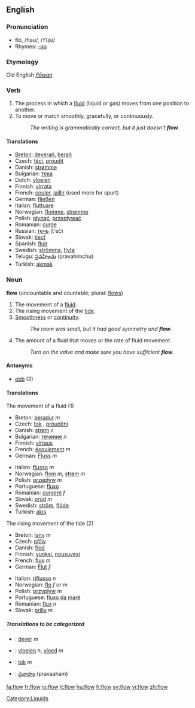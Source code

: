 ==English==
===Pronunciation===
*flō, /fləʊ/, /<tt>fl@U</tt>/
*Rhymes: [[Rhymes:English:-əʊ|-əʊ]]
===Etymology===
Old English ''[[flōwan]]''
===Verb===
{{en-verb}}

#The process in which a [[fluid]] (liquid or gas) moves from one position to another.
#To move or match smoothly, gracefully, or continuously.  
#:''The writing is grammatically correct, but it just doesn't '''flow'''.''

====Translations====
*[[Breton]]: [[deverañ]], [[berañ]]
*Czech: [[téci]], [[proudit]]
*Danish: [[strømme]]
*Bulgarian: [[тека]]
*Dutch: [[vloeien]]
*Finnish: [[virrata]]
*French: [[couler]], [[jaillir]] (used more for spurt)
*German: [[fließen]]
*Italian: [[fluttuare]]
*Norwegian: [[flomme]], [[strømme]]
*Polish: [[płynąć]], [[przepływać]]
*Romanian: [[curge]]
*Russian: [[течь]] (t'eč)
*Slovak: [[tiecť]]
*Spanish: [[fluir]]
*Swedish: [[strömma]], [[flyta]]
*Telugu: [[ప్రవహించు]] (pravahimchu)
*Turkish: [[akmak]]

===Noun===
'''flow''' (uncountable and countable; plural: [[flows]])

#The movement of a [[fluid]].
#The rising movement of the [[tide]].
#[[smoothness|Smoothness]] or [[continuity]].
#:''The room was small, but it had good symmetry and '''flow'''.''
#The amount of a fluid that moves or the rate of fluid movement.
#:''Turn on the valve and make sure you have sufficient '''flow'''.''

====Antonyms====
*[[ebb]] (2)

====Translations====
;The movement of a fluid (1)
{{top}}
*Breton: [[beradur]] ''m''
*Czech: [[tok]] {{m}}, [[proudění]] {{n}}
*Danish: [[strøm]] ''c''
*Bulgarian: [[течение]] ''n''
*Finnish: [[virtaus]]
*French: [[écoulement]] ''m''
*German: [[Fluss]] ''m''
{{mid}}
*Italian: [[flusso]] ''m''
*Norwegian: [[flom]] ''m'', [[strøm]] ''m''
*Polish: [[przepływ]] ''m''
*Portuguese: [[fluxo]] {{m}}
*Romanian: [[curgere]] ''f''
*Slovak: [[prúd]] ''m''
*Swedish: [[ström]], [[flöde]]
*Turkish: [[akış]]
{{bottom}}

;The rising movement of the tide (2)
{{top}}
*Breton: [[lanv]] ''m''
*Czech: [[příliv]] {{m}}
*Danish: [[flod]]
*Finnish: [[vuoksi]], [[nousuvesi]]
*French: [[flux]] ''m''
*German: [[Flut]] ''f''
{{mid}}
*Italian: [[riflusso]] ''n''
*Norwegian: [[flo]] ''f'' or ''m''
*Polish: [[przypływ]] ''m''
*Portuguese: [[fluxo da maré]]
*Romanian: [[flux]] ''n''
*Slovak: [[príliv]] ''m''
{{bottom}}

=====Translations to be categorized=====
{{checktrans}}

*{{ttbc|Breton}}: [[dever]] ''m''
*{{ttbc|Dutch}}: [[vloeien]] ''n'', [[vloed]] ''m''
*{{ttbc|Slovak}}: [[tok]] ''m''
*{{ttbc|Telugu}}: [[ప్రవాహం]] (pravaaham)

<!--===Flow nozzle===
[[Adjective]]
*[[Spanish]]: caudalómetro
-->

[[Category:Liquids]]

[[fa:flow]]
[[fr:flow]]
[[io:flow]]
[[it:flow]]
[[hu:flow]]
[[fi:flow]]
[[sv:flow]]
[[vi:flow]]
[[zh:flow]]